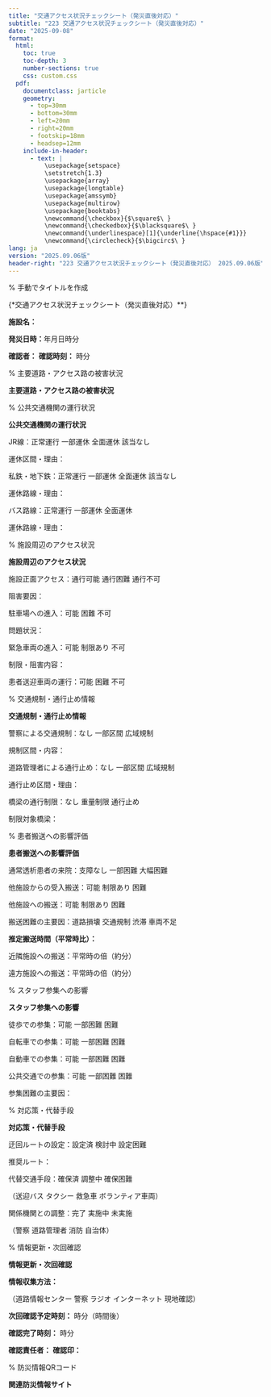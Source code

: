 ```yaml
---
title: "交通アクセス状況チェックシート（発災直後対応）"
subtitle: "223 交通アクセス状況チェックシート（発災直後対応）"
date: "2025-09-08"
format: 
  html:
    toc: true
    toc-depth: 3
    number-sections: true
    css: custom.css
  pdf:
    documentclass: jarticle
    geometry: 
      - top=30mm
      - bottom=30mm  
      - left=20mm
      - right=20mm
      - footskip=18mm
      - headsep=12mm
    include-in-header:
      - text: |
          \usepackage{setspace}
          \setstretch{1.3}
          \usepackage{array}
          \usepackage{longtable}
          \usepackage{amssymb}
          \usepackage{multirow}
          \usepackage{booktabs}
          \newcommand{\checkbox}{$\square$\ }
          \newcommand{\checkedbox}{$\blacksquare$\ }
          \newcommand{\underlinespace}[1]{\underline{\hspace{#1}}}
          \newcommand{\circlecheck}{$\bigcirc$\ }
lang: ja
version: "2025.09.06版"
header-right: "223 交通アクセス状況チェックシート（発災直後対応） 2025.09.06版"
---
```


% 手動でタイトルを作成

{\Large**交通アクセス状況チェックシート（発災直後対応）**}



**施設名：** \underlinespace{8cm}



**発災日時：**\underlinespace{2cm}年\underlinespace{1cm}月\underlinespace{1cm}日\underlinespace{1cm}時\underlinespace{1cm}分



**確認者：** \underlinespace{4cm}      **確認時刻：** \underlinespace{1cm}時\underlinespace{1cm}分



% 主要道路・アクセス路の被害状況

**\large 主要道路・アクセス路の被害状況**




\begin{longtable}{|p{4cm}|p{2.5cm}|p{2.5cm}|p{3cm}|}
\hline
**道路・区間名** & **通行状況** & **被害状況** & **迂回路の有無** \\
\hline
\endfirsthead
\hline
**道路・区間名** & **通行状況** & **被害状況** & **迂回路の有無** \\
\hline
\endhead
\underlinespace{3.5cm} & \checkbox 通行可能 & \checkbox 被害なし & \checkbox 迂回路あり \\
                       & \checkbox 通行困難 & \checkbox 一部損傷 & \checkbox 迂回路なし \\
                       & \checkbox 通行不可 & \checkbox 重大損傷 & \checkbox 調査中 \\[0.5cm]
\hline
\underlinespace{3.5cm} & \checkbox 通行可能 & \checkbox 被害なし & \checkbox 迂回路あり \\
                       & \checkbox 通行困難 & \checkbox 一部損傷 & \checkbox 迂回路なし \\
                       & \checkbox 通行不可 & \checkbox 重大損傷 & \checkbox 調査中 \\[0.5cm]
\hline
\underlinespace{3.5cm} & \checkbox 通行可能 & \checkbox 被害なし & \checkbox 迂回路あり \\
                       & \checkbox 通行困難 & \checkbox 一部損傷 & \checkbox 迂回路なし \\
                       & \checkbox 通行不可 & \checkbox 重大損傷 & \checkbox 調査中 \\[0.5cm]
\hline
\underlinespace{3.5cm} & \checkbox 通行可能 & \checkbox 被害なし & \checkbox 迂回路あり \\
                       & \checkbox 通行困難 & \checkbox 一部損傷 & \checkbox 迂回路なし \\
                       & \checkbox 通行不可 & \checkbox 重大損傷 & \checkbox 調査中 \\[0.5cm]
\hline
\underlinespace{3.5cm} & \checkbox 通行可能 & \checkbox 被害なし & \checkbox 迂回路あり \\
                       & \checkbox 通行困難 & \checkbox 一部損傷 & \checkbox 迂回路なし \\
                       & \checkbox 通行不可 & \checkbox 重大損傷 & \checkbox 調査中 \\[0.5cm]
\hline
\end{longtable}



% 公共交通機関の運行状況

**\large 公共交通機関の運行状況**




\checkbox JR線：\checkbox 正常運行      \checkbox 一部運休      \checkbox 全面運休      \checkbox 該当なし



運休区間・理由：\underlinespace{10cm}



\checkbox 私鉄・地下鉄：\checkbox 正常運行      \checkbox 一部運休      \checkbox 全面運休      \checkbox 該当なし



運休路線・理由：\underlinespace{10cm}



\checkbox バス路線：\checkbox 正常運行      \checkbox 一部運休      \checkbox 全面運休



運休路線・理由：\underlinespace{10cm}



% 施設周辺のアクセス状況

**\large 施設周辺のアクセス状況**




\checkbox 施設正面アクセス：\checkbox 通行可能      \checkbox 通行困難      \checkbox 通行不可



阻害要因：\underlinespace{10cm}



\checkbox 駐車場への進入：\checkbox 可能      \checkbox 困難      \checkbox 不可



問題状況：\underlinespace{10cm}



\checkbox 緊急車両の進入：\checkbox 可能      \checkbox 制限あり      \checkbox 不可



制限・阻害内容：\underlinespace{10cm}



\checkbox 患者送迎車両の運行：\checkbox 可能      \checkbox 困難      \checkbox 不可



% 交通規制・通行止め情報

**\large 交通規制・通行止め情報**




\checkbox 警察による交通規制：\checkbox なし      \checkbox 一部区間      \checkbox 広域規制



規制区間・内容：\underlinespace{10cm}



\checkbox 道路管理者による通行止め：\checkbox なし      \checkbox 一部区間      \checkbox 広域規制



通行止め区間・理由：\underlinespace{10cm}



\checkbox 橋梁の通行制限：\checkbox なし      \checkbox 重量制限      \checkbox 通行止め



制限対象橋梁：\underlinespace{10cm}



% 患者搬送への影響評価

**\large 患者搬送への影響評価**




\checkbox 通常透析患者の来院：\checkbox 支障なし      \checkbox 一部困難      \checkbox 大幅困難



\checkbox 他施設からの受入搬送：\checkbox 可能      \checkbox 制限あり      \checkbox 困難



\checkbox 他施設への搬送：\checkbox 可能      \checkbox 制限あり      \checkbox 困難



搬送困難の主要因：\checkbox 道路損壊      \checkbox 交通規制      \checkbox 渋滞      \checkbox 車両不足



**推定搬送時間（平常時比）：**



近隣施設への搬送：平常時の\underlinespace{2cm}倍（約\underlinespace{2cm}分）



遠方施設への搬送：平常時の\underlinespace{2cm}倍（約\underlinespace{2cm}分）



% スタッフ参集への影響

**\large スタッフ参集への影響**




\checkbox 徒歩での参集：\checkbox 可能      \checkbox 一部困難      \checkbox 困難



\checkbox 自転車での参集：\checkbox 可能      \checkbox 一部困難      \checkbox 困難



\checkbox 自動車での参集：\checkbox 可能      \checkbox 一部困難      \checkbox 困難



\checkbox 公共交通での参集：\checkbox 可能      \checkbox 一部困難      \checkbox 困難



参集困難の主要因：\underlinespace{10cm}



% 対応策・代替手段

**\large 対応策・代替手段**




\checkbox 迂回ルートの設定：\checkbox 設定済      \checkbox 検討中      \checkbox 設定困難



推奨ルート：\underlinespace{10cm}



\checkbox 代替交通手段：\checkbox 確保済      \checkbox 調整中      \checkbox 確保困難



（\checkbox 送迎バス      \checkbox タクシー      \checkbox 救急車      \checkbox ボランティア車両）



\checkbox 関係機関との調整：\checkbox 完了      \checkbox 実施中      \checkbox 未実施



（\checkbox 警察      \checkbox 道路管理者      \checkbox 消防      \checkbox 自治体）



% 情報更新・次回確認

**\large 情報更新・次回確認**




**情報収集方法：**



（\checkbox 道路情報センター      \checkbox 警察      \checkbox ラジオ      \checkbox インターネット      \checkbox 現地確認）



**次回確認予定時刻：** \underlinespace{2cm}時\underlinespace{2cm}分（\underlinespace{2cm}時間後）



**確認完了時刻：** \underlinespace{1cm}時\underlinespace{1cm}分



**確認責任者：** \underlinespace{4cm}      **確認印：** \underlinespace{3cm}



% 防災情報QRコード

**\large 関連防災情報サイト**




\begin{minipage}[t]{0.32\textwidth}
\centering
**政府広報防災特集**\\

\qrcode[height=2.5cm]{https://www.gov-online.go.jp/tokusyu/bousai/}\\

{\small 国の基本防災対策}
\end{minipage}
\hfill
\begin{minipage}[t]{0.32\textwidth}
\centering
**福井県危機対策ポータル**\\

\qrcode[height=2.5cm]{https://www.pref.fukui.lg.jp/doc/kikitaisaku/portalsite.html}\\

{\small 県の防災情報}
\end{minipage}
\hfill
\begin{minipage}[t]{0.32\textwidth}
\centering
**福井県防災ネット**\\

\qrcode[height=2.5cm]{https://www.bousai.pref.fukui.lg.jp/dis_portal/index.html}\\

{\small リアルタイム防災情報}
\end{minipage}